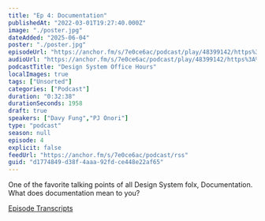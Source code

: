 ```yaml
---
title: "Ep 4: Documentation"
publishedAt: "2022-03-01T19:27:40.000Z"
image: "./poster.jpg"
dateAdded: "2025-06-04"
poster: "./poster.jpg"
episodeUrl: "https://anchor.fm/s/7e0ce6ac/podcast/play/48399142/https%3A%2F%2Fd3ctxlq1ktw2nl.cloudfront.net%2Fstaging%2F2022-2-1%2F251223340-44100-2-887c300b99584.m4a"
audioUrl: "https://anchor.fm/s/7e0ce6ac/podcast/play/48399142/https%3A%2F%2Fd3ctxlq1ktw2nl.cloudfront.net%2Fstaging%2F2022-2-1%2F251223340-44100-2-887c300b99584.m4a"
podcastTitle: "Design System Office Hours"
localImages: true
tags: ["Unsorted"]
categories: ["Podcast"]
duration: "0:32:38"
durationSeconds: 1958
draft: true
speakers: ["Davy Fung","PJ Onori"]
type: "podcast"
season: null
episode: 4
explicit: false
feedUrl: "https://anchor.fm/s/7e0ce6ac/podcast/rss"
guid: "d1774849-d38f-4aaa-92fd-ce448e22af65"
---
```

One of the favorite talking points of all Design System folx, Documentation. What does documentation mean to you?

[Episode Transcripts](https://docs.google.com/document/d/1eBPOj7pQJBKCsc4uWlMM1XwwfTOLiK7Av_qEbwu2F_M/edit?usp=sharing)
